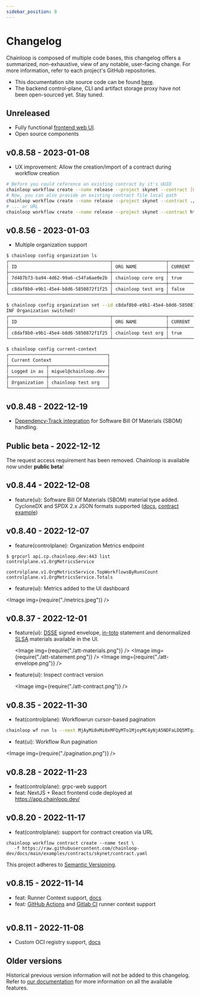 ```yaml
---
sidebar_position: 8
---
```



# Changelog

Chainloop is composed of multiple code bases, this changelog offers a summarized, non-exhaustive, view of any notable, user-facing change. For more information, refer to each project's GitHub repositories.

- This documentation site source code can be found [here](https://github.com/chainloop-dev/docs).
- The backend control-plane, CLI and artifact storage proxy have not been open-sourced yet. Stay tuned.

## Unreleased

- Fully functional [frontend web UI](https://app.chainloop.dev).
- Open source components

## v0.8.58 - 2023-01-08

- UX improvement: Allow the creation/import of a contract during workflow creation

```bash
# Before you could reference an existing contract by it's UUID
chainloop workflow create --name release --project skynet --contract [UUID]
# Now, you can also provide an existing contract file local path
chainloop workflow create --name release --project skynet --contract ./skynet.contract.yaml
# ... or URL
chainloop workflow create --name release --project skynet --contract https://skynet.org/contract.yaml
```

## v0.8.56 - 2023-01-03

- Multiple organization support

```bash title="List organizations associated with your user"
$ chainloop config organization ls
┌──────────────────────────────────────┬────────────────────┬─────────┬─────────────────────┐
│ ID                                   │ ORG NAME           │ CURRENT │ JOINED AT           │
├──────────────────────────────────────┼────────────────────┼─────────┼─────────────────────┤
│ 7d487b73-ba94-4d62-99a6-c54fa6ae0e2b │ chainloop core org │ true    │ 03 Jan 23 13:25 UTC │
├──────────────────────────────────────┼────────────────────┼─────────┼─────────────────────┤
│ c8daf8b0-e9b1-45e4-b8d6-5850872f1f25 │ chainloop test org │ false   │ 04 Jan 23 00:05 UTC │
└──────────────────────────────────────┴────────────────────┴─────────┴─────────────────────┘
```

```bash title="Switch it on-demand"
$ chainloop config organization set --id c8daf8b0-e9b1-45e4-b8d6-5850872f1f25
INF Organization switched!
┌──────────────────────────────────────┬────────────────────┬─────────┬─────────────────────┐
│ ID                                   │ ORG NAME           │ CURRENT │ JOINED AT           │
├──────────────────────────────────────┼────────────────────┼─────────┼─────────────────────┤
│ c8daf8b0-e9b1-45e4-b8d6-5850872f1f25 │ chainloop test org │ true    │ 04 Jan 23 00:05 UTC │
└──────────────────────────────────────┴────────────────────┴─────────┴─────────────────────┘

$ chainloop config current-context
┌─────────────────────────────────────┐
│ Current Context                     │
├──────────────┬──────────────────────┤
│ Logged in as │ miguel@chainloop.dev │
├──────────────┼──────────────────────┤
│ Organization │ chainloop test org   │
└──────────────┴──────────────────────┘
```

## v0.8.48 - 2022-12-19

- [Dependency-Track integration](/guides/dependency-track/) for Software Bill Of Materials (SBOM) handling.

## Public beta - 2022-12-12

The request access requirement has been removed. Chainloop is available now under **public beta**!

## v0.8.44 - 2022-12-08

- feature(ui): Software Bill Of Materials (SBOM) material type added. CycloneDX and SPDX 2.x JSON formats supported ([docs](http://localhost:3000/reference/operator/contract#material-schema), [contract example](https://github.com/chainloop-dev/docs/blob/main/examples/contracts/skynet/contract.yaml#L22))

## v0.8.40 - 2022-12-07

- feature(controlplane): Organization Metrics endpoint

```console
$ grpcurl api.cp.chainloop.dev:443 list controlplane.v1.OrgMetricsService

controlplane.v1.OrgMetricsService.TopWorkflowsByRunsCount
controlplane.v1.OrgMetricsService.Totals
```

- feature(ui): Metrics added to the UI dashboard

<Image img={require("./metrics.jpeg")} />

## v0.8.37 - 2022-12-01

- feature(ui): [DSSE](https://github.com/secure-systems-lab/dsse) signed envelope, [in-toto](https://in-toto.io/) statement and denormalized [SLSA](https://slsa.dev/) materials available in the UI.

  <Image img={require("./att-materials.png")} />
  <Image img={require("./att-statement.png")} />
  <Image img={require("./att-envelope.png")} />

- feature(ui): Inspect contract version

  <Image img={require("./att-contract.png")} />

## v0.8.35 - 2022-11-30

- feat(controlplane): Workflowrun cursor-based pagination

```bash
chainloop wf run ls --next MjAyMi0xMi0xMFQyMTo1MjoyMC4yNjA5NDFaLDQ5MTgzZGNkLTk1N2ItNDEzZS1hMGQ0LWY5NzA1MGQ1MzQ1MA==
```

- feat(ui): Workflow Run pagination

<Image img={require("./pagination.png")} />

## v0.8.28 - 2022-11-23

- feat(controlplane): grpc-web support
- feat: NextJS + React frontend code deployed at https://app.chainloop.dev/

## v0.8.20 - 2022-11-17

- feat(controlplane): support for contract creation via URL

```
chainloop workflow contract create --name test \
   -f https://raw.githubusercontent.com/chainloop-dev/docs/main/examples/contracts/skynet/contract.yaml

```

This project adheres to [Semantic Versioning](https://semver.org/spec/v2.0.0.html).

## v0.8.15 - 2022-11-14

- feat: Runner Context support, [docs](https://docs.chainloop.dev/reference/operator/contract#runner-context)
- feat: [GitHub Actions](https://docs.github.com/en/actions) and [Gitlab CI](https://docs.gitlab.com/ee/ci/) runner context support

<div className="row" style={{ alignItems: "center" }}>
  <div className="col col--6">
    <Image img={require("./github-logo-100.png")} />
  </div>
  <div className="col col--6">
    <Image img={require("./gitlab-logo-100.png")} />
  </div>
</div>

## v0.8.11 - 2022-11-08

- Custom OCI registry support, [docs](https://docs.chainloop.dev/getting-started/setup#add-oci-repository)

## Older versions

Historical previous version information will not be added to this changelog. Refer to [our documentation](https://docs.chainloop.dev/getting-started/workflow-definition) for more information on all the available features.
